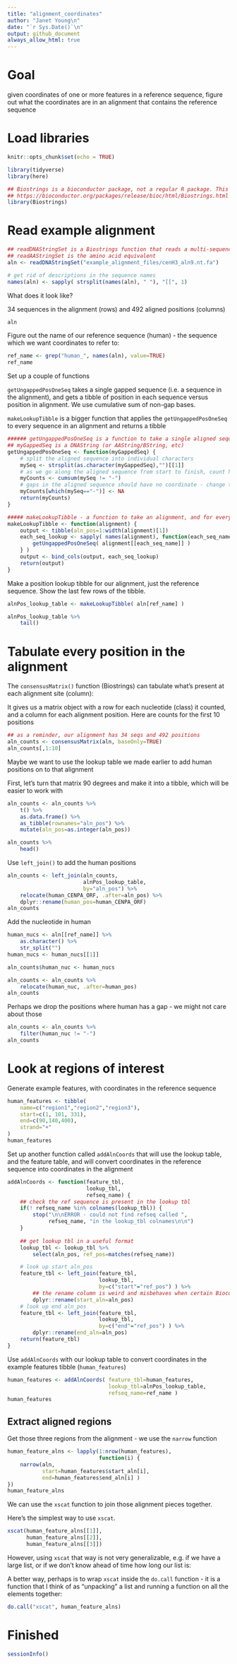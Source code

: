 ```yaml
---
title: "alignment_coordinates"
author: "Janet Young\n"
date: "`r Sys.Date()`\n"
output: github_document
always_allow_html: true
---
```


# Goal 

given coordinates of one or more features in a reference sequence, figure out what the coordinates are in an alignment that contains the reference sequence


# Load libraries

```r
knitr::opts_chunk$set(echo = TRUE)

library(tidyverse)
library(here)

## Biostrings is a bioconductor package, not a regular R package. This page has instructions on how to install it:
## https://bioconductor.org/packages/release/bioc/html/Biostrings.html
library(Biostrings)
```

# Read example alignment

```r
## readDNAStringSet is a Biostrings function that reads a multi-sequence fasta file
## readAAStringSet is the amino acid equivalent
aln <- readDNAStringSet("example_alignment_files/cenH3_aln9.nt.fa")

# get rid of descriptions in the sequence names
names(aln) <- sapply( strsplit(names(aln), " "), "[[", 1)
```


What does it look like?

34 sequences in the alignment (rows) and 492 aligned positions (columns)

```r
aln
```


Figure out the name of our reference sequence (human) - the sequence which we want coordinates to refer to:

```r
ref_name <- grep("human_", names(aln), value=TRUE)
ref_name
```



Set up a couple of functions

`getUngappedPosOneSeq` takes a single gapped sequence (i.e. a sequence in the alignment), and gets a tibble of position in each sequence versus position in alignment. We use cumulative sum of non-gap bases.

`makeLookupTibble` is a bigger function that applies the `getUngappedPosOneSeq` to every sequence in an alignment and returns a tibble


```r
###### getUngappedPosOneSeq is a function to take a single aligned sequence, and to return a number for each position in the alignment that represents the position in the original sequence
## myGappedSeq is a DNAString (or AAString/BString, etc)
getUngappedPosOneSeq <- function(myGappedSeq) {
    # split the aligned sequence into individual characters
    mySeq <- strsplit(as.character(myGappedSeq),"")[[1]]
    # as we go along the aligned sequence from start to finish, count how many non-gap characters we have encountered
    myCounts <- cumsum(mySeq != "-")
    # gaps in the aligned sequence should have no coordinate - change those counts to NA
    myCounts[which(mySeq=="-")] <- NA
    return(myCounts)
}

##### makeLookupTibble - a function to take an alignment, and for every single sequence, get a position lookup table, and join the together
makeLookupTibble <- function(alignment) {
    output <- tibble(aln_pos=1:width(alignment)[1])
    each_seq_lookup <- sapply( names(alignment), function(each_seq_name) {
        getUngappedPosOneSeq( alignment[[each_seq_name]] )
    } ) 
    output <- bind_cols(output, each_seq_lookup)
    return(output)
}
```

Make a position lookup tibble for our alignment, just the reference sequence.  Show the last few rows of the tibble.

```r
alnPos_lookup_table <- makeLookupTibble( aln[ref_name] )

alnPos_lookup_table %>% 
    tail()
```


# Tabulate every position in the alignment

The `consensusMatrix()` function (Biostrings) can tabulate what's present at each alignment site (column):

It gives us a matrix object with a row for each nucleotide (class) it counted, and a column for each alignment position. Here are counts for the first 10 positions

```r
## as a reminder, our alignment has 34 seqs and 492 positions
aln_counts <- consensusMatrix(aln, baseOnly=TRUE)
aln_counts[,1:10]
```
Maybe we want to use the lookup table we made earlier to add human positions on to that alignment

First, let's turn that matrix 90 degrees and make it into a tibble, which will be easier to work with
```r
aln_counts <- aln_counts %>% 
    t() %>% 
    as.data.frame() %>% 
    as_tibble(rownames="aln_pos") %>% 
    mutate(aln_pos=as.integer(aln_pos))

aln_counts %>% 
    head()
```

Use `left_join()` to add the human positions

```r
aln_counts <- left_join(aln_counts,
                        alnPos_lookup_table, 
                        by="aln_pos") %>% 
    relocate(human_CENPA_ORF, .after=aln_pos) %>% 
    dplyr::rename(human_pos=human_CENPA_ORF)
aln_counts
```

Add the nucleotide in human 

```r

human_nucs <- aln[[ref_name]] %>% 
    as.character() %>% 
    str_split("")
human_nucs <- human_nucs[[1]]

aln_counts$human_nuc <- human_nucs

aln_counts <- aln_counts %>% 
    relocate(human_nuc, .after=human_pos)
aln_counts
```


Perhaps we drop the positions where human has a gap - we might not care about those

```r
aln_counts <- aln_counts %>% 
    filter(human_nuc != "-")
aln_counts
```

# Look at regions of interest

Generate example features, with coordinates in the reference sequence

```r
human_features <- tibble(
    name=c("region1","region2","region3"),
    start=c(1, 101, 331),
    end=c(90,140,400),
    strand="+"
) 
human_features
```


Set up another function called `addAlnCoords` that will use the lookup table, and the feature table, and will convert coordinates in the reference sequence into coordinates in the alignment

```r
addAlnCoords <- function(feature_tbl,
                         lookup_tbl, 
                         refseq_name) {
    ## check the ref sequence is present in the lookup tbl
    if(! refseq_name %in% colnames(lookup_tbl)) {
        stop("\n\nERROR - could not find refseq called ",
             refseq_name, "in the lookup_tbl colnames\n\n")
    }
    
    ## get lookup tbl in a useful format
    lookup_tbl <- lookup_tbl %>% 
        select(aln_pos, ref_pos=matches(refseq_name))

    # look up start aln_pos
    feature_tbl <- left_join(feature_tbl,
                             lookup_tbl,
                             by=c("start"="ref_pos") ) %>% 
        ## the rename column is weird and misbehaves when certain Bioconductor packages are loaded, unless I specify that I want to use the rename function from the dplyr package, like this:
        dplyr::rename(start_aln=aln_pos)
    # look up end aln_pos
    feature_tbl <- left_join(feature_tbl,
                             lookup_tbl,
                             by=c("end"="ref_pos") ) %>% 
        dplyr::rename(end_aln=aln_pos)
    return(feature_tbl)
}
```


Use `addAlnCoords` with our lookup table to convert coordinates in the example features tibble (`human_features`)

```r
human_features <- addAlnCoords( feature_tbl=human_features, 
                                lookup_tbl=alnPos_lookup_table, 
                                refseq_name=ref_name )
human_features
```





## Extract aligned regions

Get those three regions from the alignment - we use the `narrow` function

```r
human_feature_alns <- lapply(1:nrow(human_features), 
                             function(i) {
    narrow(aln, 
           start=human_features$start_aln[i],
           end=human_features$end_aln[i] )
})
human_feature_alns
```


We can use the `xscat` function to join those alignment pieces together.

Here's the simplest way to use `xscat`.  

```r
xscat(human_feature_alns[[1]],
      human_feature_alns[[2]],
      human_feature_alns[[3]])
```

However, using `xscat` that way is not very generalizable, e.g. if we have a large list, or if we don't know ahead of time how long our list is:

A better way, perhaps is to wrap `xscat` inside the `do.call` function - it is a function that I think of as "unpacking" a list and running a function on all the elements together:

```r
do.call("xscat", human_feature_alns)
```

# Finished

```r
sessionInfo()
```


